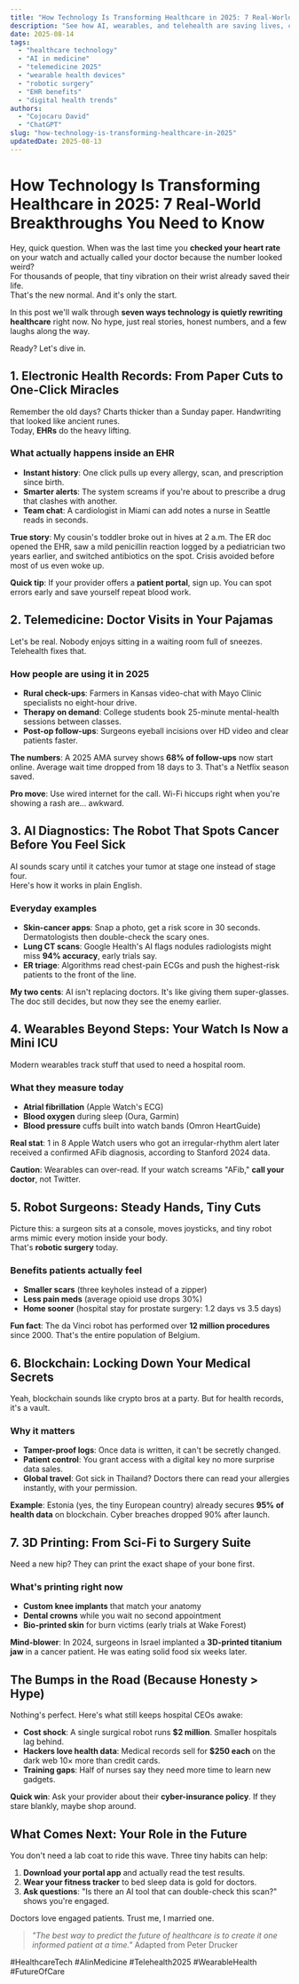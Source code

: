 ```yaml
---
title: "How Technology Is Transforming Healthcare in 2025: 7 Real-World Breakthroughs You Need to Know"
description: "See how AI, wearables, and telehealth are saving lives, cutting costs, and making care personal. Quick examples, honest pros & cons, plus what to expect next."
date: 2025-08-14
tags:
  - "healthcare technology"
  - "AI in medicine"
  - "telemedicine 2025"
  - "wearable health devices"
  - "robotic surgery"
  - "EHR benefits"
  - "digital health trends"
authors:
  - "Cojocaru David"
  - "ChatGPT"
slug: "how-technology-is-transforming-healthcare-in-2025"
updatedDate: 2025-08-13
---
```


# How Technology Is Transforming Healthcare in 2025: 7 Real-World Breakthroughs You Need to Know

Hey, quick question. When was the last time you **checked your heart rate** on your watch and actually called your doctor because the number looked weird?  
For thousands of people, that tiny vibration on their wrist already saved their life.  
That's the new normal. And it's only the start.

In this post we'll walk through **seven ways technology is quietly rewriting healthcare** right now. No hype, just real stories, honest numbers, and a few laughs along the way.

Ready? Let's dive in.

## 1. Electronic Health Records: From Paper Cuts to One-Click Miracles

Remember the old days? Charts thicker than a Sunday paper. Handwriting that looked like ancient runes.  
Today, **EHRs** do the heavy lifting.

### What actually happens inside an EHR

- **Instant history**: One click pulls up every allergy, scan, and prescription since birth.  
- **Smarter alerts**: The system screams if you're about to prescribe a drug that clashes with another.  
- **Team chat**: A cardiologist in Miami can add notes a nurse in Seattle reads in seconds.

**True story**: My cousin's toddler broke out in hives at 2 a.m. The ER doc opened the EHR, saw a mild penicillin reaction logged by a pediatrician two years earlier, and switched antibiotics on the spot. Crisis avoided before most of us even woke up.

**Quick tip**: If your provider offers a **patient portal**, sign up. You can spot errors early and save yourself repeat blood work.

## 2. Telemedicine: Doctor Visits in Your Pajamas

Let's be real. Nobody enjoys sitting in a waiting room full of sneezes.  
Telehealth fixes that.

### How people are using it in 2025

- **Rural check-ups**: Farmers in Kansas video-chat with Mayo Clinic specialists no eight-hour drive.  
- **Therapy on demand**: College students book 25-minute mental-health sessions between classes.  
- **Post-op follow-ups**: Surgeons eyeball incisions over HD video and clear patients faster.

**The numbers**: A 2025 AMA survey shows **68% of follow-ups** now start online. Average wait time dropped from 18 days to 3. That's a Netflix season saved.

**Pro move**: Use wired internet for the call. Wi-Fi hiccups right when you're showing a rash are… awkward.

## 3. AI Diagnostics: The Robot That Spots Cancer Before You Feel Sick

AI sounds scary until it catches your tumor at stage one instead of stage four.  
Here's how it works in plain English.

### Everyday examples

- **Skin-cancer apps**: Snap a photo, get a risk score in 30 seconds. Dermatologists then double-check the scary ones.  
- **Lung CT scans**: Google Health's AI flags nodules radiologists might miss **94% accuracy**, early trials say.  
- **ER triage**: Algorithms read chest-pain ECGs and push the highest-risk patients to the front of the line.

**My two cents**: AI isn't replacing doctors. It's like giving them super-glasses. The doc still decides, but now they see the enemy earlier.

## 4. Wearables Beyond Steps: Your Watch Is Now a Mini ICU

Modern wearables track stuff that used to need a hospital room.

### What they measure today

- **Atrial fibrillation** (Apple Watch's ECG)  
- **Blood oxygen** during sleep (Oura, Garmin)  
- **Blood pressure** cuffs built into watch bands (Omron HeartGuide)

**Real stat**: 1 in 8 Apple Watch users who got an irregular-rhythm alert later received a confirmed AFib diagnosis, according to Stanford 2024 data.

**Caution**: Wearables can over-read. If your watch screams "AFib," **call your doctor**, not Twitter.

## 5. Robot Surgeons: Steady Hands, Tiny Cuts

Picture this: a surgeon sits at a console, moves joysticks, and tiny robot arms mimic every motion inside your body.  
That's **robotic surgery** today.

### Benefits patients actually feel

- **Smaller scars** (three keyholes instead of a zipper)  
- **Less pain meds** (average opioid use drops 30%)  
- **Home sooner** (hospital stay for prostate surgery: 1.2 days vs 3.5 days)

**Fun fact**: The da Vinci robot has performed over **12 million procedures** since 2000. That's the entire population of Belgium.

## 6. Blockchain: Locking Down Your Medical Secrets

Yeah, blockchain sounds like crypto bros at a party. But for health records, it's a vault.

### Why it matters

- **Tamper-proof logs**: Once data is written, it can't be secretly changed.  
- **Patient control**: You grant access with a digital key no more surprise data sales.  
- **Global travel**: Got sick in Thailand? Doctors there can read your allergies instantly, with your permission.

**Example**: Estonia (yes, the tiny European country) already secures **95% of health data** on blockchain. Cyber breaches dropped 90% after launch.

## 7. 3D Printing: From Sci-Fi to Surgery Suite

Need a new hip? They can print the exact shape of your bone first.

### What's printing right now

- **Custom knee implants** that match your anatomy  
- **Dental crowns** while you wait no second appointment  
- **Bio-printed skin** for burn victims (early trials at Wake Forest)

**Mind-blower**: In 2024, surgeons in Israel implanted a **3D-printed titanium jaw** in a cancer patient. He was eating solid food six weeks later.

## The Bumps in the Road (Because Honesty > Hype)

Nothing's perfect. Here's what still keeps hospital CEOs awake:

- **Cost shock**: A single surgical robot runs **$2 million**. Smaller hospitals lag behind.  
- **Hackers love health data**: Medical records sell for **$250 each** on the dark web 10× more than credit cards.  
- **Training gaps**: Half of nurses say they need more time to learn new gadgets.

**Quick win**: Ask your provider about their **cyber-insurance policy**. If they stare blankly, maybe shop around.

## What Comes Next: Your Role in the Future

You don't need a lab coat to ride this wave. Three tiny habits can help:

1. **Download your portal app** and actually read the test results.  
2. **Wear your fitness tracker** to bed sleep data is gold for doctors.  
3. **Ask questions**: "Is there an AI tool that can double-check this scan?" shows you're engaged.

Doctors love engaged patients. Trust me, I married one.

> _"The best way to predict the future of healthcare is to create it one informed patient at a time."_   Adapted from Peter Drucker

#HealthcareTech #AIinMedicine #Telehealth2025 #WearableHealth #FutureOfCare
